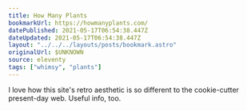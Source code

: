 ```yaml
---
title: How Many Plants
bookmarkUrl: https://howmanyplants.com/
datePublished: 2021-05-17T06:54:38.447Z
dateUpdated: 2021-05-17T06:54:38.447Z
layout: "../../../layouts/posts/bookmark.astro"
originalUrl: $UNKNOWN
source: eleventy
tags: ["whimsy", "plants"]
---
```


I love how this site's retro aesthetic is so different to the cookie-cutter present-day web. Useful info, too.
